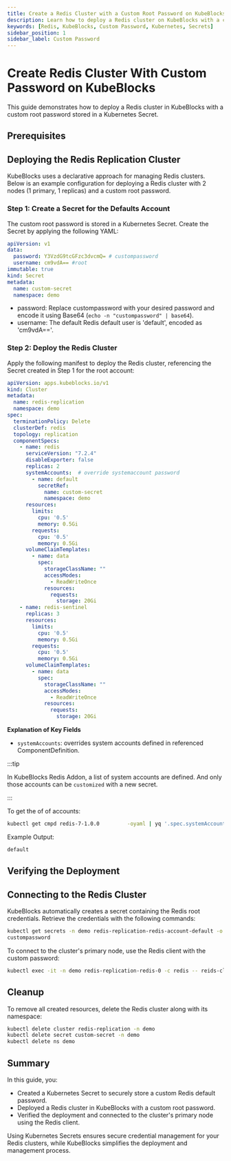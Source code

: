 ```yaml
---
title: Create a Redis Cluster with a Custom Root Password on KubeBlocks
description: Learn how to deploy a Redis cluster on KubeBlocks with a custom root password securely configured using Kubernetes Secrets.
keywords: [Redis, KubeBlocks, Custom Password, Kubernetes, Secrets]
sidebar_position: 1
sidebar_label: Custom Password
---
```


# Create Redis Cluster With Custom Password on KubeBlocks

This guide demonstrates how to deploy a Redis cluster in KubeBlocks with a custom root password stored in a Kubernetes Secret.

## Prerequisites


<Prerequisites />

## Deploying the Redis Replication Cluster

KubeBlocks uses a declarative approach for managing Redis clusters. Below is an example configuration for deploying a Redis cluster with 2 nodes (1 primary, 1 replicas) and a custom root password.

### Step 1: Create a Secret for the Defaults Account

The custom root password is stored in a Kubernetes Secret. Create the Secret by applying the following YAML:

```yaml
apiVersion: v1
data:
  password: Y3VzdG9tcGFzc3dvcmQ= # custompassword
  username: cm9vdA== #root
immutable: true
kind: Secret
metadata:
  name: custom-secret
  namespace: demo
```
- password: Replace custompassword with your desired password and encode it using Base64 (`echo -n "custompassword" | base64`).
- username: The default Redis default user is 'default', encoded as 'cm9vdA=='.


### Step 2: Deploy the Redis Cluster

Apply the following manifest to deploy the Redis cluster, referencing the Secret created in Step 1 for the root account:
```yaml
apiVersion: apps.kubeblocks.io/v1
kind: Cluster
metadata:
  name: redis-replication
  namespace: demo
spec:
  terminationPolicy: Delete
  clusterDef: redis
  topology: replication
  componentSpecs:
    - name: redis
      serviceVersion: "7.2.4"
      disableExporter: false
      replicas: 2
      systemAccounts:  # override systemaccount password
        - name: default
          secretRef:
            name: custom-secret
            namespace: demo
      resources:
        limits:
          cpu: '0.5'
          memory: 0.5Gi
        requests:
          cpu: '0.5'
          memory: 0.5Gi
      volumeClaimTemplates:
        - name: data
          spec:
            storageClassName: ""
            accessModes:
              - ReadWriteOnce
            resources:
              requests:
                storage: 20Gi
    - name: redis-sentinel
      replicas: 3
      resources:
        limits:
          cpu: '0.5'
          memory: 0.5Gi
        requests:
          cpu: '0.5'
          memory: 0.5Gi
      volumeClaimTemplates:
        - name: data
          spec:
            storageClassName: ""
            accessModes:
              - ReadWriteOnce
            resources:
              requests:
                storage: 20Gi
```
**Explanation of Key Fields**
- `systemAccounts`: overrides system accounts defined in referenced ComponentDefinition.

:::tip

In KubeBlocks Redis Addon, a list of system accounts are defined. And only those accounts can be `customized` with a new secret.

:::

To get the of of accounts:
```bash
kubectl get cmpd redis-7-1.0.0         -oyaml | yq '.spec.systemAccounts[].name'
```

Example Output:
```bash
default
```

## Verifying the Deployment


<VerifyCluster />

## Connecting to the Redis Cluster

KubeBlocks automatically creates a secret containing the Redis root credentials. Retrieve the credentials with the following commands:

```bash
kubectl get secrets -n demo redis-replication-redis-account-default -o jsonpath='{.data.password}' | base64 -d
custompassword
```

To connect to the cluster's primary node, use the Redis client with the custom password:
```bash
kubectl exec -it -n demo redis-replication-redis-0 -c redis -- reids-cli -a ${PASSWD}
```

## Cleanup
To remove all created resources, delete the Redis cluster along with its namespace:

```bash
kubectl delete cluster redis-replication -n demo
kubectl delete secret custom-secret -n demo
kubectl delete ns demo
```

## Summary
In this guide, you:
- Created a Kubernetes Secret to securely store a custom Redis default password.
- Deployed a Redis cluster in KubeBlocks with a custom root password.
- Verified the deployment and connected to the cluster's primary node using the Redis client.

Using Kubernetes Secrets ensures secure credential management for your Redis clusters, while KubeBlocks simplifies the deployment and management process.